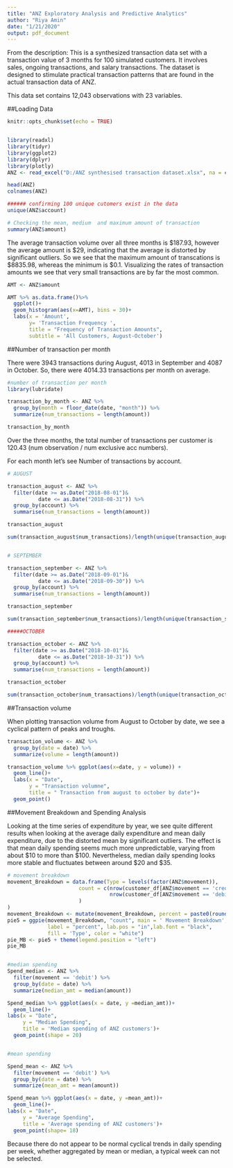 ---
title: "ANZ Exploratory Analysis and Predictive Analytics"
author: "Riya Amin"
date: "1/21/2020"
output: pdf_document
---


From the description: This is a synthesized transaction data set with a transaction value of 3 months for 100 simulated customers. It involves sales, ongoing transactions, and salary transactions. The dataset is designed to stimulate practical transaction patterns that are found in the actual transaction data of ANZ.
 
This data set contains 12,043 observations with 23 variables.
 
##Loading Data
 
```{r setup, include=FALSE}
knitr::opts_chunk$set(echo = TRUE)


library(readxl)
library(tidyr)
library(ggplot2)
library(dplyr)
library(plotly)
ANZ <- read_excel("D:/ANZ synthesised transaction dataset.xlsx", na = c("NA",""," ","N/A"));

head(ANZ)
colnames(ANZ)

###### confirming 100 unique cutomers exist in the data
unique(ANZ$account)

# Checking the mean, medium  and maximum amount of transaction
summary(ANZ$amount)

```

The average transaction volume over all three months is $187.93, however the average amount is $29, indicating that the average is distorted by significant outliers. So we see that the maximum amount of transcations is $8835.98, whereas the minimum is $0.1. Visualizing the rates of transaction amounts we see that very small transactions are by far the most common.


```{r}
AMT <- ANZ$amount

AMT %>% as.data.frame()%>% 
  ggplot()+
  geom_histogram(aes(x=AMT), bins = 30)+
  labs(x = 'Amount',
       y= 'Transaction Frequency ',
       title = "Frequency of Transaction Amounts",
       subtitle = 'All Customers, August-October')

```

##Number of transaction per month

There were 3943 transactions during August, 4013 in September and 4087 in October. So, there were 4014.33 transactions per month on average. 


```{r}
#number of transaction per month
library(lubridate)

transaction_by_month <- ANZ %>%
  group_by(month = floor_date(date, "month")) %>%
  summarize(num_transactions = length(amount))

transaction_by_month

```

Over the three months, the total number of transactions per customer is 120.43 (num observation / num exclusive acc numbers).

For each month let's see Number of transactions by account.

```{r}

# AUGUST

transaction_august <- ANZ %>%
  filter(date >= as.Date("2018-08-01")&
          date <= as.Date("2018-08-31")) %>%
  group_by(account) %>%
  summarise(num_transactions = length(amount))

transaction_august

sum(transaction_august$num_transactions)/length(unique(transaction_august$account))


# SEPTEMBER

transaction_september <- ANZ %>%
  filter(date >= as.Date("2018-09-01")&
          date <= as.Date("2018-09-30")) %>%
  group_by(account) %>%
  summarise(num_transactions = length(amount))

transaction_september

sum(transaction_september$num_transactions)/length(unique(transaction_september$account))

#####OCTOBER

transaction_october <- ANZ %>%
  filter(date >= as.Date("2018-10-01")&
          date <= as.Date("2018-10-31")) %>%
  group_by(account) %>%
  summarise(num_transactions = length(amount))

transaction_october

sum(transaction_october$num_transactions)/length(unique(transaction_october$account))
```



##Transaction volume

When plotting transaction volume from August to October by date, we see a cyclical pattern of peaks and troughs. 


```{r}
transaction_volume <- ANZ %>% 
  group_by(date = date) %>%
  summarize(volume = length(amount))

transaction_volume %>% ggplot(aes(x=date, y = volume)) +
  geom_line()+
  labs(x = "Date",
       y = "Transaction volumne",
       title = " Transaction from august to october by date")+
  geom_point()

```

##Movement Breakdown and Spending Analysis

Looking at the time series of expenditure by year, we see quite different results when looking at the average daily expenditure and mean daily expenditure, due to the distorted mean by significant outliers. The effect is that mean daily spending seems much more unpredictable, varying from about $10 to more than $100. Nevertheless, median daily spending looks more stable and fluctuates between around $20 and $35.

```{r}
# movement breakdown
movement_Breakdown = data.frame(Type = levels(factor(ANZ$movement)), 
                       count = c(nrow(customer_df[ANZ$movement == 'credit',]), 
                                 nrow(customer_df[ANZ$movement == 'debit',])
                       )
)
movement_Breakdown <- mutate(movement_Breakdown, percent = paste0(round(movement_Breakdown$count/sum(movement_Breakdown$count)*100, 0), '%'))
pie5 = ggpie(movement_Breakdown, "count", main = ' Movement Breakdown',
             label = "percent", lab.pos = "in",lab.font = "black", 
             fill = 'Type', color = "white")
pie_MB <- pie5 + theme(legend.position = "left")
pie_MB


#median spending
Spend_median <- ANZ %>%
  filter(movement == 'debit') %>%
  group_by(date = date) %>%
  summarize(median_amt = median(amount))

Spend_median %>% ggplot(aes(x = date, y =median_amt))+
  geom_line()+
labs(x = "Date",
     y = "Median Spending",
     title = 'Median spending of ANZ customers')+
  geom_point(shape = 20)


#mean spending

Spend_mean <- ANZ %>%
  filter(movement == 'debit') %>%
  group_by(date = date) %>%
  summarize(mean_amt = mean(amount))

Spend_mean %>% ggplot(aes(x = date, y =mean_amt))+
  geom_line()+
labs(x = "Date",
     y = "Average Spending",
     title = 'Average spending of ANZ customers')+
  geom_point(shape= 18)


```


Because there do not appear to be normal cyclical trends in daily spending per week, whether aggregated by mean or median, a typical week can not be selected.







































